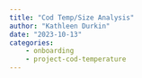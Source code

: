 ```yaml
---
title: "Cod Temp/Size Analysis"
author: "Kathleen Durkin"
date: "2023-10-13"
categories:
    - onboarding
    - project-cod-temperature
---
```

